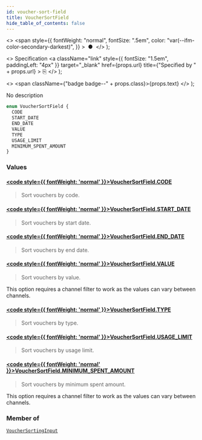 ```yaml
---
id: voucher-sort-field
title: VoucherSortField
hide_table_of_contents: false
---
```


  <>
    <span
      style={{
        fontWeight: "normal",
        fontSize: ".5em",
        color: "var(--ifm-color-secondary-darkest)",
      }}
    >
      &nbsp;●&nbsp;
    </span>
  </>
);

  <>
    Specification
    <a
      className="link"
      style={{ fontSize: "1.5em", paddingLeft: "4px" }}
      target="\_blank"
      href={props.url}
      title={"Specified by " + props.url}
    >
      ⎘
    </a>
  </>
);

  <>
    <span className={"badge badge--" + props.class}>{props.text}</span>
  </>
);

No description

```graphql
enum VoucherSortField {
  CODE
  START_DATE
  END_DATE
  VALUE
  TYPE
  USAGE_LIMIT
  MINIMUM_SPENT_AMOUNT
}
```

### Values

#### [<code style={{ fontWeight: 'normal' }}>VoucherSortField.<b>CODE</b></code>](#)

> Sort vouchers by code.

#### [<code style={{ fontWeight: 'normal' }}>VoucherSortField.<b>START_DATE</b></code>](#)

> Sort vouchers by start date.

#### [<code style={{ fontWeight: 'normal' }}>VoucherSortField.<b>END_DATE</b></code>](#)

> Sort vouchers by end date.

#### [<code style={{ fontWeight: 'normal' }}>VoucherSortField.<b>VALUE</b></code>](#)

> Sort vouchers by value.

This option requires a channel filter to work as the values can vary between channels.

>

#### [<code style={{ fontWeight: 'normal' }}>VoucherSortField.<b>TYPE</b></code>](#)

> Sort vouchers by type.

#### [<code style={{ fontWeight: 'normal' }}>VoucherSortField.<b>USAGE_LIMIT</b></code>](#)

> Sort vouchers by usage limit.

#### [<code style={{ fontWeight: 'normal' }}>VoucherSortField.<b>MINIMUM_SPENT_AMOUNT</b></code>](#)

> Sort vouchers by minimum spent amount.

This option requires a channel filter to work as the values can vary between channels.

>

### Member of

[`VoucherSortingInput`](../../api-reference/discounts/inputs/voucher-sorting-input) <Badge class="secondary" text="input"/>
